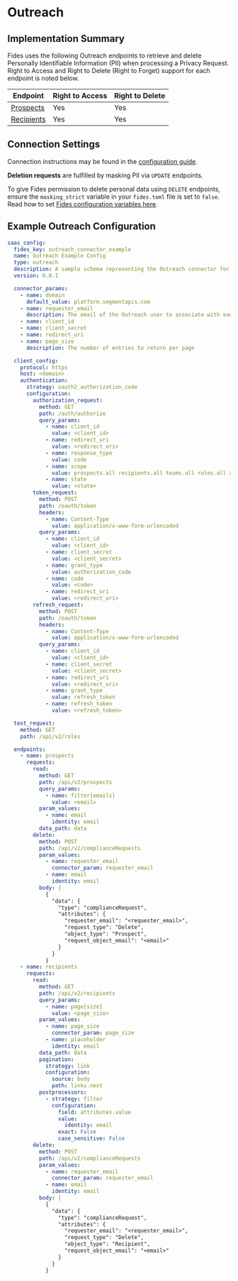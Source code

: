 
# Outreach

## Implementation Summary

Fides uses the following Outreach endpoints to retrieve and delete Personally Identifiable Information (PII) when processing a Privacy Request. Right to Access and Right to Delete (Right to Forget) support for each endpoint is noted below.

|Endpoint | Right to Access | Right to Delete |
|----|----|----|
|[Prospects](https://api.outreach.io/api/v2/docs#manage-prospects-and-accounts) | Yes | Yes |
|[Recipients](https://api.outreach.io/api/v2/docs#recipient) | Yes | Yes |

## Connection Settings


Connection instructions may be found in the [configuration guide](/dev-docs/configuration/integrations/saas-integrations/saas-config).

**Deletion requests** are fulfilled by masking PII via `UPDATE` endpoints.

To give Fides permission to delete personal data using `DELETE` endpoints, ensure the `masking_strict` variable in your `fides.toml` file is set to `false`. Read how to set [Fides configuration variables here](/dev-docs/configuration/configuration#configuration-variable-reference).

## Example Outreach Configuration

```yaml
saas_config:
  fides_key: outreach_connector_example
  name: Outreach Example Config
  type: outreach
  description: A sample schema representing the Outreach connector for Fides
  version: 0.0.1

  connector_params:
    - name: domain
      default_value: platform.segmentapis.com
    - name: requester_email
      description: The email of the Outreach user to associate with each automated compliance request (data_protection_request)
    - name: client_id
    - name: client_secret
    - name: redirect_uri
    - name: page_size
      description: The number of entries to return per page

  client_config:
    protocol: https
    host: <domain>
    authentication:
      strategy: oauth2_authorization_code
      configuration:
        authorization_request:
          method: GET
          path: /auth/authorize
          query_params:
            - name: client_id
              value: <client_id>
            - name: redirect_uri
              value: <redirect_uri>
            - name: response_type
              value: code
            - name: scope
              value: prospects.all recipients.all teams.all roles.all accounts.all audits.all callDispositions.all callPurposes.all calls.all complianceRequests.all contentCategories.all contentCategoryMemberships.all contentCategoryOwnerships.all duties.all emailAddresses.all events.all favorites.all mailAliases.all mailboxes.all mailings.all opportunities.all opportunityProspectRoles.all opportunityStages.all personas.all phoneNumbers.all profiles.all rulesets.all sequenceStates.all sequenceSteps.all sequenceTemplates.all sequences.all snippets.all stages.all taskPriorities.all tasks.all templates.all users.all webhooks.all
            - name: state
              value: <state>
        token_request:
          method: POST
          path: /oauth/token
          headers:
            - name: Content-Type
              value: application/x-www-form-urlencoded
          query_params:
            - name: client_id
              value: <client_id>
            - name: client_secret
              value: <client_secret>
            - name: grant_type
              value: authorization_code
            - name: code
              value: <code>
            - name: redirect_uri
              value: <redirect_uri>
        refresh_request:
          method: POST
          path: /oauth/token
          headers:
            - name: Content-Type
              value: application/x-www-form-urlencoded
          query_params:
            - name: client_id
              value: <client_id>
            - name: client_secret
              value: <client_secret>
            - name: redirect_uri
              value: <redirect_uri>
            - name: grant_type
              value: refresh_token
            - name: refresh_token
              value: <refresh_token>

  test_request:
    method: GET
    path: /api/v2/roles

  endpoints:
    - name: prospects
      requests:
        read:
          method: GET
          path: /api/v2/prospects
          query_params:
            - name: filter[emails]
              value: <email>
          param_values:
            - name: email
              identity: email
          data_path: data
        delete:
          method: POST
          path: /api/v2/complianceRequests
          param_values:
            - name: requester_email
              connector_param: requester_email
            - name: email
              identity: email
          body: |
            {
              "data": {
                "type": "complianceRequest",
                "attributes": {
                  "requester_email": "<requester_email>",
                  "request_type": "Delete",
                  "object_type": "Prospect",
                  "request_object_email": "<email>"
                }
              }
            }
    - name: recipients
      requests:
        read:
          method: GET
          path: /api/v2/recipients
          query_params:
            - name: page[size]
              value: <page_size>
          param_values:
            - name: page_size
              connector_param: page_size
            - name: placeholder
              identity: email
          data_path: data
          pagination:
            strategy: link
            configuration:
              source: body
              path: links.next
          postprocessors:
            - strategy: filter
              configuration:
                field: attributes.value
                value:
                  identity: email
                exact: False
                case_sensitive: False
        delete:
          method: POST
          path: /api/v2/complianceRequests
          param_values:
            - name: requester_email
              connector_param: requester_email
            - name: email
              identity: email
          body: |
            {
              "data": {
                "type": "complianceRequest",
                "attributes": {
                  "requester_email": "<requester_email>",
                  "request_type": "Delete",
                  "object_type": "Recipient",
                  "request_object_email": "<email>"
                }
              }
            }
```

